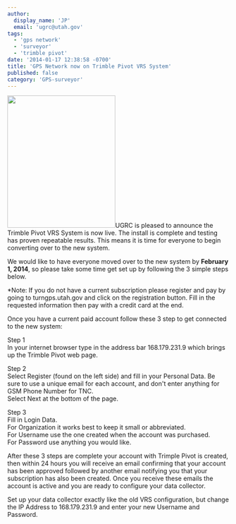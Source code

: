 ```yaml
---
author:
  display_name: 'JP'
  email: 'ugrc@utah.gov'
tags:
  - 'gps network'
  - 'surveyor'
  - 'trimble pivot'
date: '2014-01-17 12:38:58 -0700'
title: 'GPS Network now on Trimble Pivot VRS System'
published: false
category: 'GPS-surveyor'
---
```


<p><a href="/images/404.png"><img src="/images/404.png" alt="" title="TURNGPS_BG2014_web" width="245" height="300" class="inline-text-right" /></a>UGRC is pleased to announce the Trimble Pivot VRS System is now live. The install is complete and testing has proven repeatable results. This means it is time for everyone to begin converting over to the new system.</p>
<p>We would like to have everyone moved over to the new system by <strong>February 1, 2014</strong>, so please take some time get set up by following the 3 simple steps below. </p>
<p>*Note: If you do not have a current subscription please register and pay by going to turngps.utah.gov and click on the registration button. Fill in the requested information then pay with a credit card at the end.</p>
<p>Once you have a current paid account follow these 3 step to get connected to the new system:</p>
<p>Step 1<br />
In your internet browser type in the address bar 168.179.231.9 which brings up the Trimble Pivot web page. </p>
<p>Step 2<br />
Select Register (found on the left side) and fill in your Personal Data. Be sure to use a unique email for each account, and don't enter anything for GSM Phone Number for TNC.<br />
Select Next at the bottom of the page.</p>
<p>Step 3<br />
Fill in Login Data.<br />
For Organization it works best to keep it small or abbreviated.<br />
For Username use the one created when the account was purchased.<br />
For Password use anything you would like.</p>
<p>After these 3 steps are complete your account with Trimple Pivot is created, then within 24 hours you will receive an email confirming that your account has been approved followed by another email notifying you that your subscription has also been created. Once you receive these emails the account is active and you are ready to configure your data collector.</p>
<p>Set up your data collector exactly like the old VRS configuration, but change the IP Address to 168.179.231.9 and enter your new Username and Password.</p>

<Contacts subject={frontmatter.title} contactKey='turn' />
